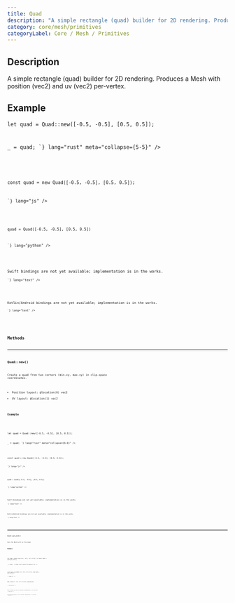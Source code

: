 ```yaml
---
title: Quad
description: "A simple rectangle (quad) builder for 2D rendering. Produces a Mesh with position (vec2) and uv (vec2) per-vertex."
category: core/mesh/primitives
categoryLabel: Core / Mesh / Primitives
---
```



## Description

A simple rectangle (quad) builder for 2D rendering.
Produces a Mesh with position (vec2) and uv (vec2) per-vertex.



## Example

<Tabs>

<TabItem label="Rust">
<Code
code={`
use fragmentcolor::mesh::primitives::Quad;

let quad = Quad::new([-0.5, -0.5], [0.5, 0.5]);

_ = quad;
`}
lang="rust" meta="collapse={5-5}"
/>

</TabItem>

<TabItem label="JavaScript">
<Code
code={`

const quad = new Quad([-0.5, -0.5], [0.5, 0.5]);

`}
lang="js"
/>

</TabItem>

<TabItem label="Python">
<Code
code={`
from fragmentcolor import Quad

quad = Quad([-0.5, -0.5], [0.5, 0.5])

`}
lang="python"
/>

</TabItem>

<TabItem label="Swift">
<Aside type="caution" title="Work in progress">Swift bindings are not yet available; implementation is in the works.</Aside>
<Code
code={`
// Swift placeholder: bindings WIP

`}
lang="text"
/>

</TabItem>

<TabItem label="Kotlin">
<Aside type="caution" title="Work in progress">Kotlin/Android bindings are not yet available; implementation is in the works.</Aside>
<Code
code={`
// Kotlin placeholder: bindings WIP

`}
lang="text"
/>

</TabItem>

</Tabs>


## Methods


---

### Quad::new()

Create a quad from two corners (min.xy, max.xy) in clip-space coordinates.

- Position layout: @location(0) vec2<f32>
- UV layout: @location(1) vec2<f32>

#### Example

<Tabs>

<TabItem label="Rust">
<Code
code={`
use fragmentcolor::mesh::primitives::Quad;
use fragmentcolor::mesh::Mesh;

let quad = Quad::new([-0.5, -0.5], [0.5, 0.5]);

_ = quad;
`}
lang="rust" meta="collapse={6-6}"
/>

</TabItem>

<TabItem label="JavaScript">
<Code
code={`

const quad = new Quad([-0.5, -0.5], [0.5, 0.5]);

`}
lang="js"
/>

</TabItem>

<TabItem label="Python">
<Code
code={`
from fragmentcolor import Quad
from fragmentcolor import Mesh

quad = Quad([-0.5, -0.5], [0.5, 0.5])

`}
lang="python"
/>

</TabItem>

<TabItem label="Swift">
<Aside type="caution" title="Work in progress">Swift bindings are not yet available; implementation is in the works.</Aside>
<Code
code={`
// Swift placeholder: bindings WIP

`}
lang="text"
/>

</TabItem>

<TabItem label="Kotlin">
<Aside type="caution" title="Work in progress">Kotlin/Android bindings are not yet available; implementation is in the works.</Aside>
<Code
code={`
// Kotlin placeholder: bindings WIP

`}
lang="text"
/>

</TabItem>

</Tabs>


---

### Quad::get_mesh()

Gets the Mesh built by this Quad.

#### Example

<Tabs>

<TabItem label="Rust">
<Code
code={`
use fragmentcolor::mesh::primitives::Quad;
use fragmentcolor::mesh::Mesh;

let quad = Quad::new([-0.5, -0.5], [0.5, 0.5]);
let mesh: Mesh = quad.get_mesh();

_ = mesh;
`}
lang="rust" meta="collapse={7-7}"
/>

</TabItem>

<TabItem label="JavaScript">
<Code
code={`

const quad = new Quad([-0.5, -0.5], [0.5, 0.5]);
const mesh = quad.getMesh();

`}
lang="js"
/>

</TabItem>

<TabItem label="Python">
<Code
code={`
from fragmentcolor import Quad
from fragmentcolor import Mesh

quad = Quad([-0.5, -0.5], [0.5, 0.5])
mesh = quad.get_mesh()

`}
lang="python"
/>

</TabItem>

<TabItem label="Swift">
<Aside type="caution" title="Work in progress">Swift bindings are not yet available; implementation is in the works.</Aside>
<Code
code={`
// Swift placeholder: bindings WIP

`}
lang="text"
/>

</TabItem>

<TabItem label="Kotlin">
<Aside type="caution" title="Work in progress">Kotlin/Android bindings are not yet available; implementation is in the works.</Aside>
<Code
code={`
// Kotlin placeholder: bindings WIP

`}
lang="text"
/>

</TabItem>

</Tabs>

